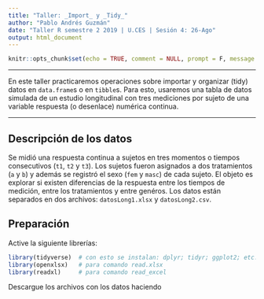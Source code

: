 ```yaml
---
title: "Taller: _Import_ y _Tidy_"
author: "Pablo Andrés Guzmán"
date: "Taller R semestre 2 2019 | U.CES | Sesión 4: 26-Ago"
output: html_document
---
```


```r
knitr::opts_chunk$set(echo = TRUE, comment = NULL, prompt = F, message = F, warning = F)
```

---

En este taller practicaremos operaciones sobre importar y organizar (tidy) datos en  `data.frame`s o en `tibble`s. Para esto, usaremos una tabla de datos simulada de un estudio longitudinal con tres mediciones por sujeto de una variable respuesta (o desenlace) numérica continua.

---

## Descripción de los datos

Se midió una respuesta continua a sujetos en tres momentos o tiempos consecutivos (`t1`, `t2` y `t3`). Los sujetos fueron asignados a dos tratamientos (`a` y `b`) y además se registró el sexo (`fem` y `masc`) de cada sujeto. El objeto es explorar si existen diferencias de la respuesta entre los tiempos de medición, entre los tratamientos y entre genéros. Los datos están separados en dos archivos: `datosLong1.xlsx` y `datosLong2.csv`.

## Preparación 

Active la siguiente librerías:

```r
library(tidyverse)  # con esto se instalan: dplyr; tidyr; ggplot2; etc.
library(openxlsx)   # para comando read.xlsx
library(readxl)     # para comando read_excel
```

Descargue los archivos con los datos haciendo 

